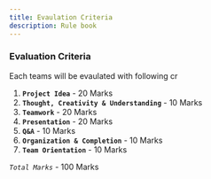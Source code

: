```yaml
---
title: Evaulation Criteria
description: Rule book
---
```


### Evaluation Criteria

Each teams will be evaulated with following cr

1. **`Project Idea`** - 20 Marks
2. **`Thought, Creativity & Understanding`** - 10 Marks
3. **`Teamwork`** - 20 Marks
4. **`Presentation`** - 20 Marks
5. **`Q&A`** - 10 Marks
6. **`Organization & Completion`** - 10 Marks
7. **`Team Orientation`** - 10 Marks

_`Total Marks`_ - 100 Marks
